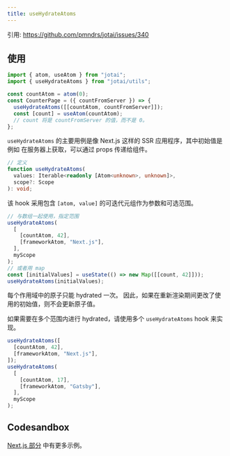 ```yaml
---
title: useHydrateAtoms
---
```


引用: https://github.com/pmndrs/jotai/issues/340

## 使用

```js
import { atom, useAtom } from "jotai";
import { useHydrateAtoms } from "jotai/utils";

const countAtom = atom(0);
const CounterPage = ({ countFromServer }) => {
  useHydrateAtoms([[countAtom, countFromServer]]);
  const [count] = useAtom(countAtom);
  // count 将是 countFromServer 的值，而不是 0。
};
```

`useHydrateAtoms` 的主要用例是像 Next.js 这样的 SSR 应用程序，其中初始值是例如 在服务器上获取，可以通过 props 传递给组件。

```ts
// 定义
function useHydrateAtoms(
  values: Iterable<readonly [Atom<unknown>, unknown]>,
  scope?: Scope
): void;
```

该 hook 采用包含 `[atom, value]` 的可迭代元组作为参数和可选范围。

```js
// 与数组一起使用，指定范围
useHydrateAtoms(
  [
    [countAtom, 42],
    [frameworkAtom, "Next.js"],
  ],
  myScope
);
// 或者用 map
const [initialValues] = useState(() => new Map([[count, 42]]));
useHydrateAtoms(initialValues);
```

每个作用域中的原子只能 hydrated 一次。 因此，如果在重新渲染期间更改了使用的初始值，则不会更新原子值。

如果需要在多个范围内进行 hydrated，请使用多个 `useHydrateAtoms` hook 来实现。

```js
useHydrateAtoms([
  [countAtom, 42],
  [frameworkAtom, "Next.js"],
]);
useHydrateAtoms(
  [
    [countAtom, 17],
    [frameworkAtom, "Gatsby"],
  ],
  myScope
);
```

## Codesandbox

<CodeSandbox id="snu7n" />

[Next.js 部分](../guides/nextjs.mdx) 中有更多示例。
